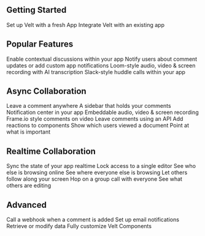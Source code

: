 ## Getting Started
<CardGroup cols={2}>

<Card title="Quickstart" href="/get-started/quickstart" icon="circle-play"  color="#7CE38B" iconType="light">
    Set up Velt with a fresh App
</Card>

<Card title="Setup" href="/get-started/setup" icon="gear" color="#77BDFB" iconType="light">
    Integrate Velt with an existing app
</Card>
</CardGroup>


## Popular Features

<CardGroup cols={2}>
  <Card title="Comments" href="/async-collaboration/comments/overview" icon="comment" color="#FAA356" iconType="light">
    Enable contextual discussions within your app
  </Card>
  <Card title="In-app Notifications" href="/async-collaboration/notifications/overview" icon="bell" color="#FAA356" iconType="light">
    Notify users about comment updates or add custom app notifications
  </Card>
  <Card title="Recorder" href="/async-collaboration/recorder/overview" icon="video" color="#FAA356"  iconType="light">
  Loom-style audio, video & screen recording with AI transcription
  </Card>
  <Card title="Huddle" href="/realtime-collaboration/huddle/overview" icon="headphones" color="#FAA356"  iconType="light">
    Slack-style huddle calls within your app
  </Card>

</CardGroup>

## Async Collaboration

<CardGroup cols={3}>
  <Card title="Comments" href="/async-collaboration/comments/overview" icon="comment" color="#77BDFB" iconType="light">
    Leave a comment anywhere
  </Card>
  <Card title="Comments Sidebar"  href="/async-collaboration/comments-sidebar/overview"icon="sidebar" color="#77BDFB" iconType="light">
    A sidebar that holds your comments
  </Card>
  <Card title="In-app Notifications" href="/async-collaboration/notifications/overview" icon="bell" color="#FAA356" iconType="light">
    Notification center in your app
  </Card>
  <Card title="Recorder" href="/async-collaboration/recorder/overview" icon="video" color="#FAA356"  iconType="light">
  Embeddable audio, video & screen recording
  </Card>
  <Card title="Media Player Comments" href="/async-collaboration/comments/setup/video-player-setup/custom-video-player-setup" icon="circle-play" color="#77BDFB"  iconType="light">
    Frame.io style comments on video
  </Card>
  <Card title="System Comments" href="/api-reference/rest-apis/comments-feature/comment-annotations/add-comment-annotations" icon="server" color="#77BDFB"  iconType="light">
    Leave comments using an API
  </Card>
  <Card title="Reactions" href="/async-collaboration/reactions/overview" icon="heart" color="#FAA356"  iconType="light">
  Add reactions to components
  </Card>
  <Card title="View Analytics" href="/async-collaboration/view-analytics/overview" icon="chart-line" color="#FAA356"  iconType="light">
  Show which users viewed a document
  </Card>
  <Card title="Arrows" href="/async-collaboration/arrows/overview" icon="arrow-up-right" color="#77BDFB" iconType="light">
    Point at what is important
  </Card>
</CardGroup>

## Realtime Collaboration

<CardGroup cols={3}>
  <Card title="Live State Sync" href="/realtime-collaboration/live-state-sync/overview" icon="rotate" color="#7CE38B" iconType="light">
    Sync the state of your app realtime
  </Card>
  <Card title="Single Editor Mode" href="/realtime-collaboration/single-editor-mode/overview" icon="lock" color="#7CE38B" iconType="light">
    Lock access to a single editor
  </Card>
  <Card title="Presence" href="/realtime-collaboration/presence/overview" icon="circle-user" color="#7CE38B" iconType="light">
    See who else is browsing online
  </Card>
  <Card title="Cursors" href="/realtime-collaboration/cursors/overview" icon="arrow-pointer" color="#7CE38B" iconType="light">
   See where everyone else is browsing
  </Card>
  <Card title="Follow Me Mode" href="/realtime-collaboration/flock-mode/overview" icon="bird" color="#7CE38B"  iconType="light">
   Let others follow along your screen
  </Card>
  <Card title="Huddle" href="/realtime-collaboration/huddle/overview" icon="headphones" color="#7CE38B" iconType="light">
    Hop on a group call with everyone
  </Card>
  <Card title="Live Selection" href="/realtime-collaboration/live-selection/overview" icon="square-dashed" color="#7CE38B" iconType="light">
    See what others are editing
  </Card>


</CardGroup>


## Advanced


<CardGroup cols={2}>
  <Card title="Webhooks" href="/webhooks/overview" icon="webhook" color="#CEA5FB" iconType="light">
    Call a webhook when a comment is added
  </Card>
  <Card title="Email Notifications" href="/notifications/email/overview"  icon="envelope" color="#CEA5FB" iconType="light">
   Set up email notifications
  </Card>
  <Card title="REST APIs" href="/api-reference/rest-apis"  icon="server" color="#CEA5FB" iconType="light">
   Retrieve or modify data
  </Card>
  <Card title="UI Customization" href="/ui-customization/overview"  icon="paintbrush" color="#CEA5FB" iconType="light">
   Fully customize Velt Components
  </Card>
</CardGroup>






